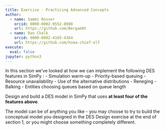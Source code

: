 ```yaml
---
title: Exercise - Practicing Advanced Concepts
author:
  - name: Sammi Rosser
    orcid: 0000-0002-9552-8988
    url: https://github.com/Bergam0t
  - name: Dan Chalk
    orcid: 0000-0002-4165-4364
    url: https://github.com/hsma-chief-elf
execute:
  eval: false
jupyter: python3
---
```


In this section we’ve looked at how we can implement the following DES features in SimPy :
- Simulation warm-up
- Priority-based queuing
- Resource unavailability
- Use of the alternative distributions
- Reneging
- Balking
- Entities choosing queues based on queue length

Design and build a DES model in SimPy that uses **at least four of the features above**.

The model can be of anything you like - you may choose to try to build the conceptual model you designed in the DES Design exercise at the end of section 1, or you might choose something completely different.
